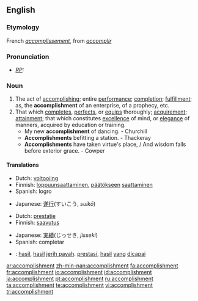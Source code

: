 ==English==

===Etymology===
French ''[[accomplissement]]'', from ''[[accomplir]]''

===Pronunciation===
* ''[[RP]]:'' {{IPA|/əˈkɒmplɪʃmənt/}}

===Noun===
{{en-noun}}

# The act of [[accomplish]]ing; entire [[performance]]; [[completion]]; [[fulfillment]]; as, the '''accomplishment''' of an enterprise, of a prophecy, etc.
# That which [[complete]]s, [[perfect]]s, or [[equip]]s thoroughly; [[acquirement]]; [[attainment]]; that which constitutes [[excellence]] of mind, or [[elegance]] of manners, acquired by education or training.
#* My new '''accomplishment''' of dancing. - Churchill
#* '''Accomplishments''' befitting a station. - Thackeray
#* '''Accomplishments''' have taken virtue's place, / And wisdom falls before exterior grace. - Cowper

====Translations====
{{trans-top|the act of accomplishing}}
*Dutch: [[voltooiing]] {{f}}
*Finnish: [[loppuunsaattaminen]], [[päätökseen]] [[saattaminen]]
*Spanish: logro
{{trans-mid}}
*Japanese: [[遂行]](すいこう, ''suikō'')
{{trans-bottom}}

{{trans-top|that which completes}}
*Dutch: [[prestatie]] {{f}}
*Finnish: [[saavutus]]
{{trans-mid}}
*Japanese: [[実績]](じっせき, ''jisseki'')
*Spanish: completar
{{trans-bottom}}

{{checktrans-top}}
{{checktrans-mid}}
*{{ttbc|Indonesian}}: [[hasil]], [[hasil]] [[jerih payah]]. [[prestasi]], [[hasil]] [[yang]] [[capai|dicapai]]
{{checktrans-bottom}}

[[ar:accomplishment]]
[[zh-min-nan:accomplishment]]
[[fa:accomplishment]]
[[fr:accomplishment]]
[[io:accomplishment]]
[[id:accomplishment]]
[[ja:accomplishment]]
[[pt:accomplishment]]
[[ru:accomplishment]]
[[ta:accomplishment]]
[[te:accomplishment]]
[[vi:accomplishment]]
[[tr:accomplishment]]